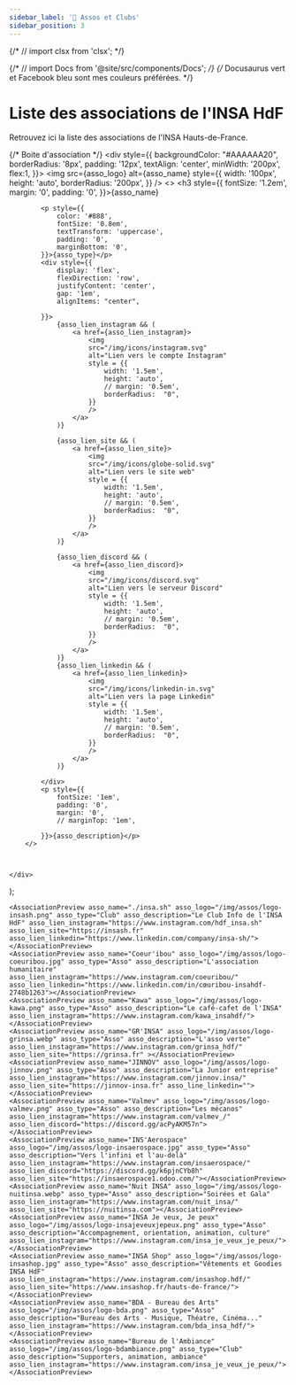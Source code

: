 ```yaml
---
sidebar_label: '🌳 Assos et Clubs'
sidebar_position: 3
---
```

{/* // import clsx from 'clsx'; */}

{/* // import Docs from '@site/src/components/Docs'; */}
{/* <Balisetest color="#25c2a0">Docusaurus vert</Balisetest> et <Balisetest color="#1877F2">Facebook bleu</Balisetest> sont mes couleurs préférées. */}


# Liste des associations de l'INSA HdF

Retrouvez ici la liste des associations de l'INSA Hauts-de-France. 




{/* Boite d'association */}
    <div
        style={{
            backgroundColor: "#AAAAAA20",
            borderRadius: '8px',
            padding: '12px',
            textAlign: 'center',
            minWidth: '200px',
            flex:1,
        }}>
        <img
            src={asso_logo}
            alt={asso_name}
            style={{
                width: '100px',
                height: 'auto',
                borderRadius: '200px',
            }}
        />
        <>
            <h3 style={{
                fontSize: '1.2em',
                margin: '0',
                padding: '0',
            }}>{asso_name}</h3>

            <p style={{
                color: '#888',
                fontSize: '0.8em',
                textTransform: 'uppercase',
                padding: '0',
                marginBottom: '0',
            }}>{asso_type}</p>
            <div style={{
                display: 'flex',
                flexDirection: 'row',
                justifyContent: 'center',
                gap: '1em',
                alignItems: "center",

            }}>
                {asso_lien_instagram && (
                    <a href={asso_lien_instagram}>
                        <img 
                        src="/img/icons/instagram.svg"
                        alt="Lien vers le compte Instagram"
                        style = {{
                            width: '1.5em',
                            height: 'auto',
                            // margin: '0.5em',
                            borderRadius:  "0",
                        }}
                        />
                    </a>
                )}

                {asso_lien_site && (
                    <a href={asso_lien_site}>
                        <img 
                        src="/img/icons/globe-solid.svg"
                        alt="Lien vers le site web"
                        style = {{
                            width: '1.5em',
                            height: 'auto',
                            // margin: '0.5em',
                            borderRadius:  "0",
                        }}
                        />
                    </a>
                )}

                {asso_lien_discord && (
                    <a href={asso_lien_discord}>
                        <img 
                        src="/img/icons/discord.svg"
                        alt="Lien vers le serveur Discord"
                        style = {{
                            width: '1.5em',
                            height: 'auto',
                            // margin: '0.5em',
                            borderRadius:  "0",
                        }}
                        />
                    </a>
                )}
                {asso_lien_linkedin && (
                    <a href={asso_lien_linkedin}>
                        <img 
                        src="/img/icons/linkedin-in.svg"
                        alt="Lien vers la page Linkedin"
                        style = {{
                            width: '1.5em',
                            height: 'auto',
                            // margin: '0.5em',
                            borderRadius:  "0",
                        }}
                        />
                    </a>
                )}

            </div>
            <p style={{
                fontSize: '1em',
                padding: '0',
                margin: '0',
                // marginTop: '1em',

            }}>{asso_description}</p>
        </>



    </div>
);

<div style={{
    display: 'flex',
    flexDirection: 'row',
    justifyContent: 'stretch',
    flexWrap: 'wrap',
    gap: '20px',
  }}>

    <AssociationPreview asso_name="./insa.sh" asso_logo="/img/assos/logo-insash.png" asso_type="Club" asso_description="Le Club Info de l'INSA HdF" asso_lien_instagram="https://www.instagram.com/hdf_insa.sh" asso_lien_site="https://insash.fr" asso_lien_linkedin="https://www.linkedin.com/company/insa-sh/"></AssociationPreview>
    <AssociationPreview asso_name="Coeur'ibou" asso_logo="/img/assos/logo-coeuribou.jpg" asso_type="Asso" asso_description="L'association humanitaire" asso_lien_instagram="https://www.instagram.com/coeuribou/" asso_lien_linkedin="https://www.linkedin.com/in/cœuribou-insahdf-2748b1263"></AssociationPreview>
    <AssociationPreview asso_name="Kawa" asso_logo="/img/assos/logo-kawa.png" asso_type="Asso" asso_description="Le café-cafet de l'INSA" asso_lien_instagram="https://www.instagram.com/kawa_insahdf/"></AssociationPreview>
    <AssociationPreview asso_name="GR'INSA" asso_logo="/img/assos/logo-grinsa.webp" asso_type="Asso" asso_description="L'asso verte" asso_lien_instagram="https://www.instagram.com/grinsa_hdf/" asso_lien_site="https://grinsa.fr" ></AssociationPreview>
    <AssociationPreview asso_name="JINNOV" asso_logo="/img/assos/logo-jinnov.png" asso_type="Asso" asso_description="La Junior entreprise" asso_lien_instagram="https://www.instagram.com/jinnov.insa/" asso_lien_site="https://jinnov-insa.fr" asso_line_linkedin=""></AssociationPreview>
    <AssociationPreview asso_name="Valmev" asso_logo="/img/assos/logo-valmev.png" asso_type="Asso" asso_description="Les mécanos" asso_lien_instagram="https://www.instagram.com/valmev_/" asso_lien_discord="https://discord.gg/acPyAKM57n"></AssociationPreview>
    <AssociationPreview asso_name="INS'Aerospace" asso_logo="/img/assos/logo-insaerospace.jpg" asso_type="Asso" asso_description="Vers l'infini et l'au-delà" asso_lien_instagram="https://www.instagram.com/insaerospace/" asso_lien_discord="https://discord.gg/k6pjnCYb8h" asso_lien_site="https://insaerospace1.odoo.com/"></AssociationPreview>
    <AssociationPreview asso_name="Nuit INSA" asso_logo="/img/assos/logo-nuitinsa.webp" asso_type="Asso" asso_description="Soirées et Gala" asso_lien_instagram="https://www.instagram.com/nuit_insa/" asso_lien_site="https://nuitinsa.com"></AssociationPreview>
    <AssociationPreview asso_name="INSA Je veux, Je peux" asso_logo="/img/assos/logo-insajeveuxjepeux.png" asso_type="Asso" asso_description="Accompagnement, orientation, animation, culture" asso_lien_instagram="https://www.instagram.com/insa_je_veux_je_peux/"></AssociationPreview>
    <AssociationPreview asso_name="INSA Shop" asso_logo="/img/assos/logo-insashop.jpg" asso_type="Asso" asso_description="Vêtements et Goodies INSA HdF" asso_lien_instagram="https://www.instagram.com/insashop.hdf/" asso_lien_site="https://www.insashop.fr/hauts-de-france/"></AssociationPreview>
    <AssociationPreview asso_name="BDA - Bureau des Arts" asso_logo="/img/assos/logo-bda.png" asso_type="Asso" asso_description="Bureau des Arts - Musique, Théatre, Cinéma..." asso_lien_instagram="https://www.instagram.com/bda_insa_hdf/"></AssociationPreview>
    <AssociationPreview asso_name="Bureau de l'Ambiance" asso_logo="/img/assos/logo-bdambiance.png" asso_type="Club" asso_description="Supporters, animation, ambiance" asso_lien_instagram="https://www.instagram.com/insa_je_veux_je_peux/"></AssociationPreview>
</div>